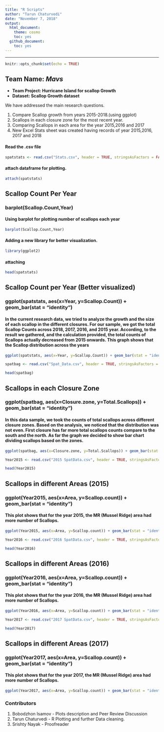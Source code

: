 ---
title: "R Scripts"
author: "Tarun Chaturvedi"
date: "November 7, 2018"
output:
  html_document:
    theme: cosmo
    toc: yes
  github_document:
    toc: yes
---
* * *

```{r setup, include=FALSE}
knitr::opts_chunk$set(echo = TRUE)
```

## **Team Name: _Mavs_**

- **Team Project: Hurricane Island for scallop Growth**
- **Dataset: Scallop Growth dataset**


We have addressed the main research questions.

1. Compare Scallop growth from years 2015-2018.(using ggplot)
2. Scallops in each closure zone for the most recent year.  
3. Comparing Scallops in each area for the year 2015,2016 and 2017
4. New Excel Stats sheet was created having records of year 2015,2016, 2017 and 2018


#### Read the .csv file
```{r}
spatstats <- read.csv("Stats.csv", header = TRUE, stringsAsFactors = FALSE)
```


#### attach dataframe for plotting.
```{r}
attach(spatstats)
```


## Scallop Count Per Year
### barplot(Scallop.Count,Year)

#### Using barplot for plotting number of scallops each year
```{r spat, echo=FALSE}
barplot(Scallop.Count,Year)
```



#### Adding a new library for better visualization.
```{r, results='hide'}
library(ggplot2)
```



#### attaching 
```{r}
head(spatstats)
```


## Scallop Count per Year (Better visualized)
### ggplot(spatstats, aes(x=Year, y=Scallop.Count)) + geom_bar(stat = "identity")

#### In the current research data, we tried to analyze the growth and the size of each scallop in the different closures. For our sample, we got the total Scallop Counts across 2018, 2017, 2016, and 2015 year. According, to the result we gathered, and the calculation provided, the total counts of Scallops actually decreased from 2015 onwards. This graph shows that the Scallop distribution across the years
```{r yearly, echo=FALSE}
ggplot(spatstats, aes(x=Year, y=Scallop.Count)) + geom_bar(stat = "identity")
```


```{r}
spatbag <- read.csv("Spat_Data.csv", header = TRUE, stringsAsFactors = FALSE)
```


```{r, results='hide'}
head(spatbag)
```


## Scallops in each Closure Zone
### ggplot(spatbag, aes(x=Closure.zone, y=Total.Scallops)) + geom_bar(stat = "identity")

#### In this data sample, we took the counts of total scallops across different closure zones. Based on the analysis, we noticed that the distribution was not even. First closure has far more total scallops counts compare to the south and the north. As far the graph we decided to show bar chart dividing scallops based on the zones.
```{r closure, echo=FALSE}
ggplot(spatbag, aes(x=Closure.zone, y=Total.Scallops)) + geom_bar(stat = "identity")
```


```{r}
Year2015 <- read.csv("2015 SpatData.csv", header = TRUE, stringsAsFactors = FALSE)
```



```{r, results='hide'}
head(Year2015)
```

## Scallops in different Areas (2015)
### ggplot(Year2015, aes(x=Area, y=Scallop.count)) + geom_bar(stat = "identity")

#### This plot shows that for the year 2015, the MR (Mussel Ridge) area had more number of Scallops.
```{r yr15, echo=FALSE}
ggplot(Year2015, aes(x=Area, y=Scallop.count)) + geom_bar(stat = "identity")
```



```{r}
Year2016 <- read.csv("2016 SpatData.csv", header = TRUE, stringsAsFactors = FALSE)
```



```{r, results='hide'}
head(Year2016)
```

## Scallops in different Areas (2016)
### ggplot(Year2016, aes(x=Area, y=Scallop.count)) + geom_bar(stat = "identity")

#### This plot shows that for the year 2016, the MR (Mussel Ridge) area had more number of Scallops.
```{r yr16, echo=FALSE}
ggplot(Year2016, aes(x=Area, y=Scallop.count)) + geom_bar(stat = "identity")
```



```{r}
Year2017 <- read.csv("2017 SpatData.csv", header = TRUE, stringsAsFactors = FALSE)
```



```{r, results='hide'}
head(Year2017)
```

## Scallops in different Areas (2017)
### ggplot(Year2017, aes(x=Area, y=Scallop.count)) + geom_bar(stat = "identity")

#### This plot shows that for the year 2017, the MR (Mussel Ridge) area had more number of Scallops.
```{r yr17, echo=FALSE}
ggplot(Year2017, aes(x=Area, y=Scallop.count)) + geom_bar(stat = "identity")
```


### Contributors
1. Bobodzhon Isamov - Plots description and Peer Review Discussion
2. Tarun Chaturvedi - R Plotting and further Data cleaning.
3. Srishty Nayak - Proofreader


